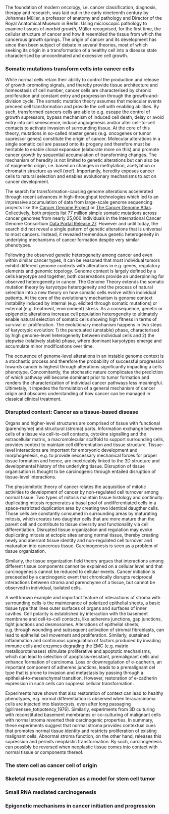 The foundation of modern oncology, i.e. cancer classification, diagnosis, therapy and research, was laid out in the early nineteenth century by Johannes Müller, a professor of anatomy and pathology and Director of the Royal Anatomical Museum in Berlin. Using microscopic pathology to examine tissues of *morbid growth*, Müller recognised, for the first time, the cellular structure of cancer and how it resembled the tissue from which the cancerous growth springs. The origin of cancer and its development has since then been subject of debate in several theories, most of which seeking its origin in a transformation of a healthy cell into a disease state characterised by uncoordinated and excessive cell growth.

### Somatic mutations transform cells into cancer cells

While normal cells retain their ability to control the production and release of growth-promoting signals, and thereby provide tissue architecture and homeostasis of cell number, cancer cells are characterised by chronic proliferation and constant entry and progression through the growth-and-division cycle. The somatic mutation theory assumes that molecular events preceed cell transformation and provide the cell with enabling abilities. By such, transformed cancers cells are able to e.g. escape the control of growth supressors, bypass mechanism of induced cell death, delay or avoid entry into cell senescence, induce angiogenesis and/or alter cell-to-cell contacts to activate invasion of surrounding tissue. At the core of this theory, mutations in so-called master genes (e.g. oncogenes or tumor supressor genes) constitute the origin of cancer. 
Molecular alterations in a single somatic cell are passed onto its progeny and therefore must be heritable to enable clonal expansion (elaborate more on this) and promote cancer growth by sequential accumulation of transforming changes. The mechanism of heredity is not limited to genetic alterations but can also be of epigenetic origin, i.e. based on changes in methylation, acetylation or chromatin structure as well (xref). Importantly, heredity exposes cancer cells to natural selection and enables evolutionary mechanisms to act on cancer development. 

The search for transformation-causing genome alterations accelerated through recent advances in high-throughput technologies which led to an impressive accumulation of data from large-scale genome sequencing projects like the [Cancer Genome Project](cancer.sanger.ac.uk) or [The Cancer Genome Atlas](cancergenome.nih.gov). Collectively, both projects list 77 million simple somatic mutations across cancer genomes from nearly 25,000 individuals in the International Cancer Genome Consortium [Data Portal Release 27](https://dcc.icgc.org/releases/release_27). However and until today, the search did not reveal a single pattern of genetic alterations that is universal to most cancers. Instead, it revealed tremendous genetic heterogeneity in underlying mechanisms of cancer formation despite very similar phenotypes.

Following the observed genetic heterogeneity among cancer and even within similar cancer types, it can be reasoned that most individual tumors exhibit different genome contexts with alterations in e.g. genes, regulatory elements and genomic topology. Genome context is largely defined by a cells karyotype and together, both observations provide an underpinning for observed heterogeneity in cancer. 
The Genome Theory extends the somatic mutation theory by karyotype heterogeneity and the process of natural selection into a new theory on how somatic cells evolve within individual patients. At the core of the evolutionary mechanism is genome context instability induced by internal (e.g. elicited through somatic mutations) or external (e.g. treatment, environment) stress. As a consequence, genetic or epigenetic alterations increase cell population heterogeneity to ultimately enable natural selection of somatic cells showing high fitness in terms of survival or proliferation. The evolutionary mechanism happens in two steps of karyotypic evolution:
1) the punctuated (unstable) phase, characterised by high genome-level heterogeneity between individual cells and
2) the stepwise (relatively stable) phase, where dominant karyotypes emerge and accumulate minor modifications over time.

The occurence of genome-level alterations in an instable genome context is a stochastic process and therefore the probability of successful progression towards cancer is highest through alterations significantly impacting a cells phenotype. Concomitantly, the stochastic nature complicates the prediction of which pathway will become dominant prior to tumor formation and renders the characterization of individual cancer pathways less meaningful. Ultimetaly, it impedes the formulation of a general mechanism of cancer origin and obscures understanding of how cancer can be managed in classical clinical treatment.

### Disrupted context: Cancer as a tissue-based disease {#development}

Organs and higher-level structures are comprised of tissue with functional (parenchyme) and structural (stroma) parts. Information exchange between cells of a tissue via cell-to-cell contacts, cytokine signalling and the extracellular matrix, a macromolecular scaffold to support surrounding cells, provides context to maintain cell differentiation and tissue structure. Tissue-level interactions are important for embryonic development and morphogenesis, e.g. to provide neccessary mechanical forces for proper tissue formation and hence, are inextricably linked to the 3D structure and developmental history of the underlying tissue. Disruption of tissue organisation is thought to be carcinogenic through entailed disruption of tissue-level interactions. 

The physiomitotic theory of cancer relates the acquisition of mitotic activities to development of cancer by non-regulated cell turnover among normal tissue. Two types of mitosis maintain tissue histology and continuity: duplicating mitosis regenerates a basal pool of undifferentiated cells in a space-restricted duplication area by creating two identical daugther cells. Those cells are constantly consumed in surrounding areas by maturating mitosis, which creates two daughter cells that are more mature than the parent cell and contribute to tissue diversity and functionality via cell differentiation. 
Disrupted tissue organization and regulation may evoke duplicating mitosis at ectopic sites among normal tissue, thereby creating newly and aberrant tissue identity and non-regulated cell turnover and maturation into cancerous tissue. Carcinogenesis is seen as a problem of tissue organization.  

Similarly, the tissue organization field theory argues that interactions among different tissue components cannot be explained on a cellular level and that carcinogenesis cannot be reduced to cellular events. Cancer initiation is preceeded by a carcinogenic event that chronically disrupts reciprocal interactions between stroma and parenchyme of a tissue, but cannot be observed in individual, isolated cells.

A well known example and important feature of interactions of stroma with surrounding cells is the maintenance of polarized epithelial sheets, a basic tissue type that lines outer surfaces of organs and surfaces of inner cavities. Cell polarity is established by interaction with the basement membrane and cell-to-cell contacts, like adherens junctions, gap junctions, tight junctions and desmosomes. Alterations of epithelial sheets, e.g. through wounding and subsequent activation of stromal fibroblasts, can lead to epithelial cell movement and proliferation. Similarly, sustained inflammation and continuous upregulation of factors produced by invading immune cells and enzymes degrading the EMC (e.g. matrix metalloproteinases) stimulate proliferative and apoptotic mechanisms, which can lead to selection of apoptosis-resistant, premalignant cells and enhance formation of carcinoma. Loss or downregulation of e-cadherin, an important component of adherens junctions, leads to a premalignant cel type that is prone to invasion and metastasis by passing through a epithelial-to-mesenchymal transition. However, restoration of e-cadherin expression in such cells can suppress cellular transformation.

Experiments have shown that also restoration of context can lead to healthy phenotypes, e.g. normal differentiation is observed when teracarcinoma cells are injected into blastocysts, even after long passaging [@illmensee_totipotency_1976]. Similarly, experiments from 3D culturing with reconstituted basement membranes or co-culturing of malignant cells with normal stroma reverted their carcinogenic properties. In summary, these experiments suggest that normal stroma provides contextual cues that promotes normal tissue identity and restricts proliferation of existing malignant cells. Abnormal stroma function, on the other hand, releases this supression and permits neoplastic transformation. By such, carcinogenesis can possibly be reversed when neoplastic tissue comes into contact with normal tissue or components thereof.

### The stem cell as cancer cell of origin {#csc}



### Skeletal muscle regeneration as a model for stem cell tumor {#regeneration}

### Small RNA mediated carcinogenesis

### Epigenetic mechanisms in cancer initiation and progression
